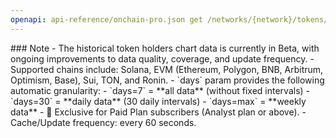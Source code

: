 ```yaml
---
openapi: api-reference/onchain-pro.json get /networks/{network}/tokens/{token_address}/holders_chart
---
```


<Note>
### Note
- The historical token holders chart data is currently in Beta, with ongoing improvements to data quality, coverage, and update frequency.
- Supported chains include: Solana, EVM (Ethereum, Polygon, BNB, Arbitrum, Optimism, Base), Sui, TON, and Ronin.
- `days` param provides the following automatic granularity:
  - `days=7` = **all data** (without fixed intervals)
  - `days=30` = **daily data** (30 daily intervals)
  - `days=max` = **weekly data**
- 💼 Exclusive for Paid Plan subscribers (Analyst plan or above).
- Cache/Update frequency: every 60 seconds.
</Note>